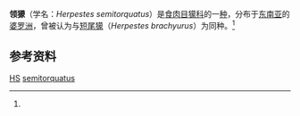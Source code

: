 {{Speciesbox
| name = 领獴
| image = Herpestes semitorquatus.jpg
| image_caption = 
| status = DD
| status_system = IUCN3.1
| status_ref = <ref name="iucn">{{IUCN2008|assessors=Hon, J., Duckworth, J.W., Azlan, A., Jennings, A. & Veron, G.|year=2008|id=41616|title=Herpestes semitorquatus|downloaded=2013年5月21日}}</ref>
| genus = Herpestes
| species = semitorquatus
| authority =（[[约翰·爱德华·格雷|Gray]]，1846）
| range_map = Collared Mongoose area.png
| range_map_caption = 领獴分布区域
}}
'''领獴'''（学名：''Herpestes semitorquatus''）是[[食肉目|食肉目]][[獴科|獴科]]的一[[物种|种]]，分布于[[东南亚|东南亚]]的[[婆罗洲|婆罗洲]]，曾被认为与[[短尾獴|短尾獴]]（''Herpestes brachyurus''）为同种。<ref name="iucn"/>

==参考资料==
{{reflist}}
{{Taxonbar|from=Q267305}}

[[Category:IUCN红色名录数据缺乏物种|HS]]
[[Category:獴属|semitorquatus]]